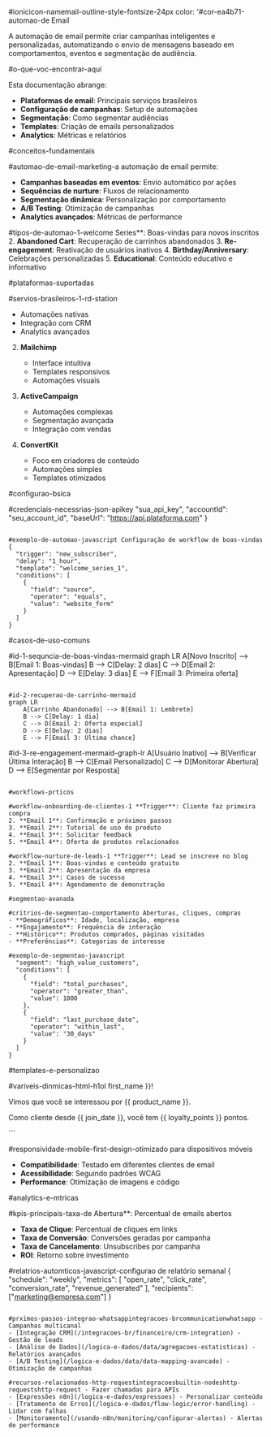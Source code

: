 ﻿#ionicicon-namemail-outline-style-fontsize-24px color: '#cor-ea4b71-automao-de Email

A automação de email permite criar campanhas inteligentes e personalizadas, automatizando o envio de mensagens baseado em comportamentos, eventos e segmentação de audiência.

#o-que-voc-encontrar-aqui

Esta documentação abrange:

- **Plataformas de email**: Principais serviços brasileiros
- **Configuração de campanhas**: Setup de automações
- **Segmentação**: Como segmentar audiências
- **Templates**: Criação de emails personalizados
- **Analytics**: Métricas e relatórios

#conceitos-fundamentais

#automao-de-email-marketing-a automação de email permite:

- **Campanhas baseadas em eventos**: Envio automático por ações
- **Sequências de nurture**: Fluxos de relacionamento
- **Segmentação dinâmica**: Personalização por comportamento
- **A/B Testing**: Otimização de campanhas
- **Analytics avançados**: Métricas de performance

#tipos-de-automao-1-welcome Series**: Boas-vindas para novos inscritos
2. **Abandoned Cart**: Recuperação de carrinhos abandonados
3. **Re-engagement**: Reativação de usuários inativos
4. **Birthday/Anniversary**: Celebrações personalizadas
5. **Educational**: Conteúdo educativo e informativo

#plataformas-suportadas

#servios-brasileiros-1-rd-station
   - Automações nativas
   - Integração com CRM
   - Analytics avançados

2. **Mailchimp**
   - Interface intuitiva
   - Templates responsivos
   - Automações visuais

3. **ActiveCampaign**
   - Automações complexas
   - Segmentação avançada
   - Integração com vendas

4. **ConvertKit**
   - Foco em criadores de conteúdo
   - Automações simples
   - Templates otimizados

#configurao-bsica

#credenciais-necessrias-json-apikey "sua_api_key",
  "accountId": "seu_account_id",
  "baseUrl": "https://api.plataforma.com"
}
```

#exemplo-de-automao-javascript Configuração de workflow de boas-vindas
{
  "trigger": "new_subscriber",
  "delay": "1_hour",
  "template": "welcome_series_1",
  "conditions": [
    {
      "field": "source",
      "operator": "equals",
      "value": "website_form"
    }
  ]
}
```

#casos-de-uso-comuns

#id-1-sequncia-de-boas-vindas-mermaid
graph LR
    A[Novo Inscrito] --> B[Email 1: Boas-vindas]
    B --> C[Delay: 2 dias]
    C --> D[Email 2: Apresentação]
    D --> E[Delay: 3 dias]
    E --> F[Email 3: Primeira oferta]
```

#id-2-recuperao-de-carrinho-mermaid
graph LR
    A[Carrinho Abandonado] --> B[Email 1: Lembrete]
    B --> C[Delay: 1 dia]
    C --> D[Email 2: Oferta especial]
    D --> E[Delay: 2 dias]
    E --> F[Email 3: Última chance]
```

#id-3-re-engagement-mermaid-graph-lr
    A[Usuário Inativo] --> B[Verificar Última Interação]
    B --> C[Email Personalizado]
    C --> D[Monitorar Abertura]
    D --> E[Segmentar por Resposta]
```

#workflows-prticos

#workflow-onboarding-de-clientes-1 **Trigger**: Cliente faz primeira compra
2. **Email 1**: Confirmação e próximos passos
3. **Email 2**: Tutorial de uso do produto
4. **Email 3**: Solicitar feedback
5. **Email 4**: Oferta de produtos relacionados

#workflow-nurture-de-leads-1 **Trigger**: Lead se inscreve no blog
2. **Email 1**: Boas-vindas e conteúdo gratuito
3. **Email 2**: Apresentação da empresa
4. **Email 3**: Casos de sucesso
5. **Email 4**: Agendamento de demonstração

#segmentao-avanada

#critrios-de-segmentao-comportamento Aberturas, cliques, compras
- **Demográficos**: Idade, localização, empresa
- **Engajamento**: Frequência de interação
- **Histórico**: Produtos comprados, páginas visitadas
- **Preferências**: Categorias de interesse

#exemplo-de-segmentao-javascript
  "segment": "high_value_customers",
  "conditions": [
    {
      "field": "total_purchases",
      "operator": "greater_than",
      "value": 1000
    },
    {
      "field": "last_purchase_date",
      "operator": "within_last",
      "value": "30_days"
    }
  ]
}
```

#templates-e-personalizao

#variveis-dinmicas-html-h1ol first_name }}!</h1>
<p>Vimos que você se interessou por {{ product_name }}.</p>
<p>Como cliente desde {{ join_date }}, você tem {{ loyalty_points }} pontos.</p>
```

#responsividade-mobile-first-design-otimizado para dispositivos móveis
- **Compatibilidade**: Testado em diferentes clientes de email
- **Acessibilidade**: Seguindo padrões WCAG
- **Performance**: Otimização de imagens e código

#analytics-e-mtricas

#kpis-principais-taxa-de Abertura**: Percentual de emails abertos
- **Taxa de Clique**: Percentual de cliques em links
- **Taxa de Conversão**: Conversões geradas por campanha
- **Taxa de Cancelamento**: Unsubscribes por campanha
- **ROI**: Retorno sobre investimento

#relatrios-automticos-javascript-configurao de relatório semanal
{
  "schedule": "weekly",
  "metrics": [
    "open_rate",
    "click_rate", 
    "conversion_rate",
    "revenue_generated"
  ],
  "recipients": ["marketing@empresa.com"]
}
```

#prximos-passos-integrao-whatsappintegracoes-brcommunicationwhatsapp - Campanhas multicanal
- [Integração CRM](/integracoes-br/financeiro/crm-integration) - Gestão de leads
- [Análise de Dados](/logica-e-dados/data/agregacoes-estatisticas) - Relatórios avançados
- [A/B Testing](/logica-e-dados/data/data-mapping-avancado) - Otimização de campanhas

#recursos-relacionados-http-requestintegracoesbuiltin-nodeshttp-requestshttp-request - Fazer chamadas para APIs
- [Expressões n8n](/logica-e-dados/expressoes) - Personalizar conteúdo
- [Tratamento de Erros](/logica-e-dados/flow-logic/error-handling) - Lidar com falhas
- [Monitoramento](/usando-n8n/monitoring/configurar-alertas) - Alertas de performance 
